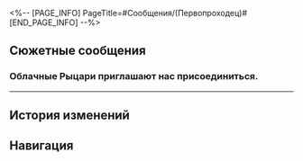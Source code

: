 <%-- [PAGE_INFO]
PageTitle=#Сообщения/(Первопроходец)#
[END_PAGE_INFO] --%>
{{Сообщение Инфобокс
|id          = 8000
|Изображение = НИП (Первопроходец) Иконка.png
|Тип         = НИП
|Отправитель = (Первопроходец)
|Описание    = 
|Фракция     = 
}}

==Сюжетные сообщения==
===Облачные Рыцари приглашают нас присоединиться.===
{{Сообщения
|условие_получения = 
|текст =
:'''(Первопроходец):''' Облачные Рыцари приглашают нас присоединиться.
:'''(Первопроходец):''' Ого, на твоей родине такие большие горнила эликсиров.
:'''(Первопроходец):''' [[Файл:Сообщение (Первопроходец) 203.png|256px]]
:{Выбор} Облачные Рыцари?
::'''(Первопроходец):''' А что вы делаете вместе с Облачными Рыцарями?
:{Выбор} Очаг золотого эликсира?
::'''(Первопроходец):''' А почему вы у Очага золотого эликсира?
:{{Диалог|Предупреждение}} Ошибка отправки сообщения
}}
----

==История изменений==
{{История изменений|2.7}}

==Навигация==
{{Сообщения Навбокс}}